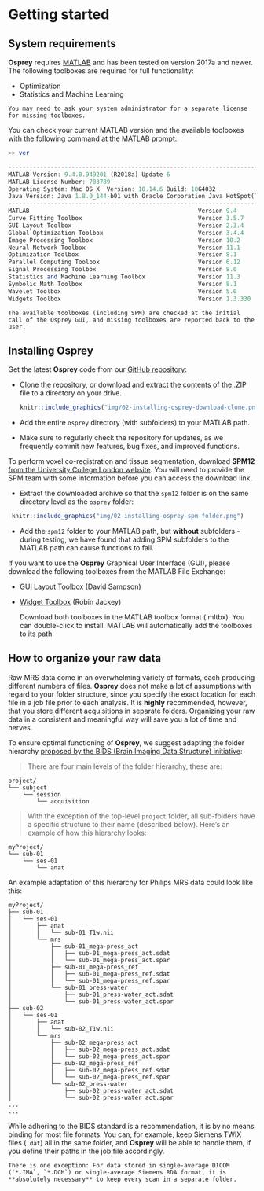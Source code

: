 # Getting started

## System requirements

**Osprey** requires [MATLAB](https://www.mathworks.com/products/matlab.html) and
has been tested on version 2017a and newer. The following toolboxes are
required for full functionality:

  - Optimization
  - Statistics and Machine Learning

```block2
You may need to ask your system administrator for a separate license for missing toolboxes.
```

You can check your current MATLAB version and the available toolboxes with the following command at the MATLAB prompt:

```octave
>> ver
```

```octave
-----------------------------------------------------------------------------------------------------
MATLAB Version: 9.4.0.949201 (R2018a) Update 6
MATLAB License Number: 703789
Operating System: Mac OS X  Version: 10.14.6 Build: 18G4032
Java Version: Java 1.8.0_144-b01 with Oracle Corporation Java HotSpot(TM) 64-Bit Server VM mixed mode
-----------------------------------------------------------------------------------------------------
MATLAB                                                Version 9.4         (R2018a)
Curve Fitting Toolbox                                 Version 3.5.7       (R2018a)
GUI Layout Toolbox                                    Version 2.3.4       (R2018b)
Global Optimization Toolbox                           Version 3.4.4       (R2018a)
Image Processing Toolbox                              Version 10.2        (R2018a)
Neural Network Toolbox                                Version 11.1        (R2018a)
Optimization Toolbox                                  Version 8.1         (R2018a)
Parallel Computing Toolbox                            Version 6.12        (R2018a)
Signal Processing Toolbox                             Version 8.0         (R2018a)
Statistics and Machine Learning Toolbox               Version 11.3        (R2018a)
Symbolic Math Toolbox                                 Version 8.1         (R2018a)
Wavelet Toolbox                                       Version 5.0         (R2018a)
Widgets Toolbox                                       Version 1.3.330     (R2019a)
```

```block2
The available toolboxes (including SPM) are checked at the initial call of the Osprey GUI, and missing toolboxes are reported back to the user.
```

## Installing Osprey

Get the latest **Osprey** code from our [GitHub repository](https://github.com/schorschinho/osprey):

  - Clone the repository, or download and extract the contents of the .ZIP file to a directory on your drive.

    ```r
    knitr::include_graphics("img/02-installing-osprey-download-clone.png")
    ``` 
    
  - Add the entire `osprey` directory (with subfolders) to your MATLAB path.
  - Make sure to regularly check the repository for updates, as we frequently commit new features, bug fixes, and improved functions.

To perform voxel co-registration and tissue segmentation, download **SPM12** [from the University College London website](http://www.fil.ion.ucl.ac.uk/spm/software/spm12/). You will need to provide the SPM team with some information before you can access the download link.

  - Extract the downloaded archive so that the `spm12` folder is on the same directory level as the `osprey` folder:
  
   ```r
    knitr::include_graphics("img/02-installing-osprey-spm-folder.png")
   ``` 

  - Add the `spm12` folder to your MATLAB path, but **without** subfolders - during testing, we have found that adding SPM subfolders to the MATLAB path can cause functions to fail.

If you want to use the **Osprey** Graphical User Interface (GUI), please download the following toolboxes from the MATLAB File Exchange:

  - [GUI Layout Toolbox](https://www.mathworks.com/matlabcentral/fileexchange/47982-gui-layout-toolbox)
    (David Sampson)

  - [Widget Toolbox](https://www.mathworks.com/matlabcentral/fileexchange/66235-widgets-toolbox)
    (Robin Jackey)

    Download both toolboxes in the MATLAB toolbox format (.mltbx). You can
    double-click to install. MATLAB will automatically add the toolboxes to its path.

## How to organize your raw data

Raw MRS data come in an overwhelming variety of formats, each producing
different numbers of files. **Osprey** does not make a lot of assumptions with regard to your folder structure, since you specify the exact location for each file in a job file prior to each analysis. It is **highly** recommended, however, that you store different acquisitions in separate folders. Organizing your raw data in a consistent and meaningful way will save you a lot of time and nerves.

To ensure optimal functioning of **Osprey**, we suggest adapting the folder
hierarchy [proposed by the BIDS (Brain Imaging Data Structure)
initiative](https://github.com/bids-standard/bids-starter-kit/wiki/The-BIDS-folder-hierarchy):

> There are four main levels of the folder hierarchy, these are:
```
project/
└── subject
    └── session
        └── acquisition
```
> With the exception of the top-level `project` folder, all sub-folders have a specific structure to their name (described below). Here's an example of how this hierarchy looks:
```
myProject/
└── sub-01
    └── ses-01
        └── anat
```

An example adaptation of this hierarchy for Philips MRS data could look like this:

```
myProject/
├── sub-01
│   └── ses-01
│       ├── anat
│       │   └── sub-01_T1w.nii
│       └── mrs
│           ├── sub-01_mega-press_act
│           │   ├── sub-01_mega-press_act.sdat
│           │   └── sub-01_mega-press_act.spar
│           ├── sub-01_mega-press_ref
│           │   ├── sub-01_mega-press_ref.sdat
│           │   └── sub-01_mega-press_ref.spar
│           └── sub-01_press-water
│               ├── sub-01_press-water_act.sdat
│               └── sub-01_press-water_act.spar
├── sub-02
│   └── ses-01
│       ├── anat
│       │   └── sub-02_T1w.nii
│       └── mrs
│           ├── sub-02_mega-press_act
│           │   ├── sub-02_mega-press_act.sdat
│           │   └── sub-02_mega-press_act.spar
│           ├── sub-02_mega-press_ref
│           │   ├── sub-02_mega-press_ref.sdat
│           │   └── sub-02_mega-press_ref.spar
│           └── sub-02_press-water
│               ├── sub-02_press-water_act.sdat
│               └── sub-02_press-water_act.spar
...
...
```

While adhering to the BIDS standard is a recommendation, it is by no means
binding for most file formats. You can, for example, keep Siemens TWIX files
(`.dat`) all in the same folder, and **Osprey** will be able to handle them, if
you define their paths in the job file accordingly.

```block2
There is one exception: For data stored in single-average DICOM (`*.IMA`, `*.DCM`) or single-average Siemens RDA format, it is **absolutely necessary** to keep every scan in a separate folder.
```
